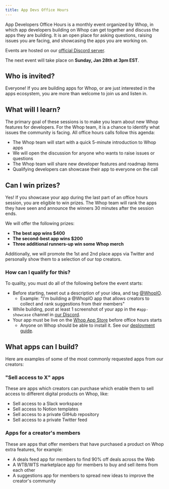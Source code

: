 ```yaml
---
title: App Devs Office Hours
---
```


App Developers Office Hours is a monthly event organized by Whop, in which app developers building on Whop can get together and discuss the apps they are building. It is an open
place for asking questions, raising issues you are facing, and showcasing the apps you are working on.

Events are hosted on our [official Discord server](https://discord.gg/whop).

The next event will take place on **Sunday, Jan 28th at 3pm EST**.

## Who is invited?

Everyone! If you are building apps for Whop, or are just interested in the apps ecosystem, you are more than welcome to join us and listen in.

## What will I learn?

The primary goal of these sessions is to make you learn about new Whop features for developers. For the Whop team, it is a chance to identify what issues the community is facing. All office hours calls follow this agenda:

- The Whop team will start with a quick 5-minute introduction to Whop apps
- We will open the discussion for anyone who wants to raise issues or questions
- The Whop team will share new developer features and roadmap items
- Qualifying developers can showcase their app to everyone on the call

## Can I win prizes?

Yes! If you showcase your app during the last part of an office hours session, you are eligible to win prizes. The Whop team will rank the apps they have seen and announce the winners 30 minutes after the session ends.

We will offer the following prizes:

- **The best app wins $400**
- **The second-best app wins $200**
- **Three additional runners-up win some Whop merch**

Additionally, we will promote the 1st and 2nd place apps via Twitter and personally show them to a selection of our top creators.

### How can I qualify for this?

To quality, you must do all of the following before the event starts:

- Before starting, tweet out a description of your idea, and tag [@WhopIO](https://twitter.com/WhopIO).
  - Example: "I'm building a @WhopIO app that allows creators to collect and rank suggestions from their members"
- While building, post at least 1 screenshot of your app in the `#app-showcase` channel in [our Discord](https://discord.gg/whop).
- Your app must be live on the [Whop App Store](https://whop.com/app-store/) before office hours starts
  - Anyone on Whop should be able to install it. See our [deployment guide](https://dev.whop.com/apps/deploying#other-guides-coming-soon).

## What apps can I build?

Here are examples of some of the most commonly requested apps from our creators:

### "Sell access to X" apps

These are apps which creators can purchase which enable them to sell access to different digital products on Whop, like:

- Sell access to a Slack workspace
- Sell access to Notion templates
- Sell access to a private GitHub repository
- Sell access to a private Twitter feed

### Apps for a creator's members

These are apps that offer members that have purchased a product on Whop extra features, for example:

- A deals feed app for members to find 90% off deals across the Web
- A WTB/WTS marketplace app for members to buy and sell items from each other
- A suggestions app for members to spread new ideas to improve the creator's community
